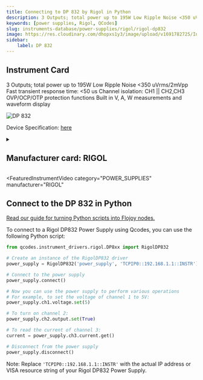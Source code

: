 ```yaml
---
title: Connecting to DP 832 by Rigol in Python
description: 3 Outputs; total power up to 195W Low Ripple Noise <350 uVrms/2mVpp Fast transient response time, <50 us Channel isolation, CH1 || CH2,CH3 OVP/OCP/OTP protection functions Built in V, A, W measurements and waveform display
keywords: [power supplies, Rigol, QCodes] 
slug: instruments-database/power-supplies/rigol/rigol-dp832 
image: https://res.cloudinary.com/dhopxs1y3/image/upload/v1691782725/Instruments/Power%20Supplies/Rigol-DP832/Rigol-DP832.jpg
sidebar:
    label: DP 832 
---
```



## Instrument Card

3 Outputs; total power up to 195W
Low Ripple Noise <350 uVrms/2mVpp
Fast transient response time: <50 us
Channel isolation: CH1 || CH2,CH3
OVP/OCP/OTP protection functions
Built in V, A, W measurements and waveform display

![DP 832](https://res.cloudinary.com/dhopxs1y3/image/upload/v1691782725/Instruments/Power%20Supplies/Rigol-DP832/Rigol-DP832.jpg)

Device Specification: [here](https://www.batronix.com/files/Rigol/Labornetzteile/DP800/DP800_-datasheet-2022.pdf)

<details style={{ marginTop: "15px"}}>
<summary><h2 style={{display:'inline'}}>Manufacturer card: RIGOL</h2></summary>

![RIGOL](https://res.cloudinary.com/dhopxs1y3/image/upload/v1692806170/Instruments/Vendor%20Logos/Rigol.png)

RIGOL Technologies, Inc. specializes in development and production of test and measuring equipment and is one of the fastest growing Chinese companies in this sphere.
RIGOL’s line of products includes [digital storage oscilloscopes](https://www.tmatlantic.com/e-store/index.php?SECTION_ID=227), [function/arbitrary waveform generators](https://www.tmatlantic.com/e-store/index.php?SECTION_ID=230), [digital multimeters](https://www.tmatlantic.com/e-store/index.php?SECTION_ID=233), PC-based devices compatible with LXI standard etc.

- Headquarters: Beijing, China
- Yearly Revenue (millions, USD): 23
- Vendor Website: [here](https://www.rigol.com/)

</details>


<FeaturedInstrumentVideo
  category="POWER_SUPPLIES"
  manufacturer="RIGOL"
></FeaturedInstrumentVideo>

## Connect to the DP 832 in Python

[Read our guide for turning Python scripts into Flojoy nodes.](https://docs.flojoy.ai/contribution/blocks/custom-flojoy-block/)


<Tabs>

<TabItem value="Flojoy" label="Flojoy" className="flojoy-instrument-tabs">

<NodeCardCollection category='POWER_SUPPLIES' manufacturer='RIGOL'></NodeCardCollection>

</TabItem>
<TabItem value="QCodes" label="QCodes">

To connect to a Rigol DP832 Power Supply using Qcodes, you can use the following Python script:

```python
from qcodes.instrument_drivers.rigol.DP8xx import RigolDP832

# Create an instance of the RigolDP832 driver
power_supply = RigolDP832('power_supply', 'TCPIP0::192.168.1.1::INSTR')

# Connect to the power supply
power_supply.connect()

# Now you can use the power supply to perform various operations
# For example, to set the voltage of channel 1 to 5V:
power_supply.ch1.voltage.set(5)

# To turn on channel 2:
power_supply.ch2.output.set(True)

# To read the current of channel 3:
current = power_supply.ch3.current.get()

# Disconnect from the power supply
power_supply.disconnect()
```

Note: Replace `'TCPIP0::192.168.1.1::INSTR'` with the actual IP address or VISA resource string of your Rigol DP832 Power Supply.

</TabItem>
</Tabs>